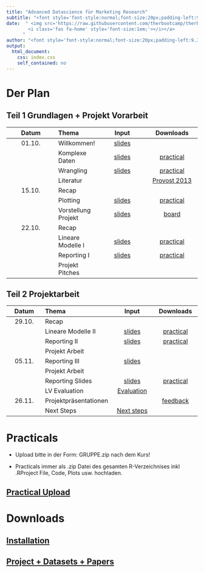 ```yaml
---
title: "Advanced Datascience für Marketing Research"
subtitle: "<font style='font-style:normal;font-size:20px;padding-left:9.3px'>471802, Stand: `r paste(Sys.Date())`</font>"
date:  " <img src='https://raw.githubusercontent.com/therbootcamp/therbootcamp.github.io/master/_sessions/_image/by-sa.png' style= 'height:14.7px;vertical-align:baseline'/><a href='https://therbootcamp.github.io'>
        <i class='fas fa-home' style='font-size:1em;'></i></a>
      "
author: "<font style='font-style:normal;font-size:20px;padding-left:9.3px'>HS 2021</font>"
output:
  html_document:
    css: index.css
    self_contained: no
---
```

 
# Der Plan

## Teil 1 Grundlagen + Projekt Vorarbeit
|Datum <br><img width=10/>|Thema <br><img width=50/>|Input <br><img width=50/>|Downloads <br><img width=20/>|
|:--:|:-|:--:|:--:|
|01.10.| Willkommen! | [slides](_sessions/Welcome/Welcome.html) | | 
|| Komplexe Daten | [slides](_sessions/Data/Data.html)|[practical](_sessions/Data/Data_practical.html)|  
|| Wrangling | [slides](_sessions/Wrangling/Wrangling.html) | [practical](_sessions/Wrangling/Wrangling_practical.html)|
|| Literatur || [Provost 2013](_sessions/_materials/papers/Provost2013.pdf)|
|15.10.| Recap | | | 
|      | Plotting | [slides](_sessions/Plotting/Plotting.html) | [practical](_sessions/Plotting/Plotting_practical.html)|
||Vorstellung Projekt |[slides](_sessions/Project/Project.html)|[board](https://miro.com/app/board/o9J_lqOInsg=/?invite_link_id=920976306802)||
|22.10.| Recap | | | 
|| Lineare Modelle I            | [slides](_sessions/LinearModelsI/LinearModelsI.html)|[practical](_sessions/LinearModelsI/LinearModelsI_practical.html)| [solutions](_sessions/StatistikI/StatistikI_practical_solutions.html)|
|| Reporting I | [slides](_sessions/ReportingI/ReportingI.html)| [practical](_sessions/ReportingI/ReportingI_practical.html)||
||Projekt Pitches||||

<!--|| Literatur || [Varian 2016](_sessions/_materials/papers/Varian2016.pdf)|-->


## Teil 2 Projektarbeit

|Datum <br><img width=10/>|Thema <br><img width=50/>|Input <br><img width=50/>|Downloads <br><img width=20/>|
|:--:|:-|:--:|:--:|
|29.10.| Recap | | | 
|| Lineare Modelle II |[slides](_sessions/LinearModelsII/LinearModelsII.html)|[practical](_sessions/LinearModelsII/LinearModelsII_practical.html)| [solutions](_sessions/StatistikII/StatistikII_practical_solutions.html)|
|| Reporting II | [slides](_sessions/ReportingII/ReportingII.html)| [practical](_sessions/ReportingII/ReportingII_practical.html)||
||Projekt Arbeit||||
|05.11.| Reporting III | [slides](_sessions/ReportingIII/ReportingIII.html)|| [practical](_sessions/ReportingIII/ReportingIII_practical.html)||
||Projekt Arbeit||||
|| Reporting Slides | [slides](_sessions/Reporting_Slides/Reporting_Slides.html)| [practical](_sessions/Reporting_Slides/Reporting_Slides_practical.html)|| 
||LV Evaluation|[Evaluation](https://scanserveruls.unibe.ch/evasys/online.php?pswd=Y81PX)|||
|26.11.| Projektpräsentationen || [feedback](https://forms.gle/38LagXxyH2cMHynt8)| 
||Next Steps|[Next steps](_sessions/NextSteps/NextSteps.html)|  | | 


# Practicals

- Upload bitte in der Form: GRUPPE.zip nach dem Kurs!

- Practicals immer als .zip Datei des gesamten R-Verzeichnises inkl .RProject File, Code, Plots usw. hochladen.

<h2>[Practical Upload](https://www.dropbox.com/request/Xy2d1iene4LATNdSmVzJ)</h2>

# Downloads

<h2>[Installation](installation.html)</h2>

<h2>[Project + Datasets + Papers](https://ads-hs2021.netlify.app/ADS_HS2021.zip)</h2>
